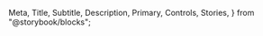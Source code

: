   Meta,
  Title,
  Subtitle,
  Description,
  Primary,
  Controls,
  Stories,
} from "@storybook/blocks";

<Meta isTemplate />

<Title />

<Subtitle />

<Description />

<Primary />

<Controls exclude={["style"]} />

<Stories includePrimary={true} title="" />
